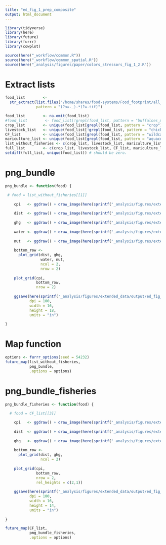 ```yaml
---
title: "ed_fig_1_prep_composite"
output: html_document
---
```


```r
library(tidyverse)
library(here)
library(future)
library(furrr)
library(cowplot)

source(here("_workflow/common.R"))
source(here("_workflow/common_spatial.R"))
source(here("_analysis/figures/paper/colors_stressors_fig_1_2.R"))
```

# Extract lists
```r
food_list        <- 
  str_extract(list.files("/home/shares/food-systems/Food_footprint/all_food_systems/analysis/figures/SI_pressure_maps"),
              pattern = "(?<=._).*(?=.tif)")

food_list        <- na.omit(food_list)
#food_list        <- food_list[!grepl(food_list, pattern = "buffaloes_milk|chickens_eggs&meat|chickens_eggs|fodd")]
crop_list        <- unique(food_list[grepl(food_list, pattern = "crop")])
livestock_list   <- unique(food_list[!grepl(food_list, pattern = "chickens|wildcaught|fisheries|aquaculture|crop")])
CF_list          <- unique(food_list[grepl(food_list, pattern = "wildcaught|fisheries")])
mariculture_list <- unique(food_list[grepl(food_list, pattern = "aquaculture")])
list_without_fisheries <- c(crop_list, livestock_list, mariculture_list, "chickens_eggs&meat", "chickens_eggs", "chickens_meat")
full_list        <- c(crop_list, livestock_list, CF_list, mariculture_list)
setdiff(full_list, unique(food_list)) # should be zero.
```

# png_bundle
```r
png_bundle <- function(food) {

 # food = list_without_fisheries[[1]]
  
    cpi   <- ggdraw() + draw_image(here(sprintf("_analysis/figures/extended_data/output/ed_fig_1_png/%s_cpi.png", food)))
    
    dist  <- ggdraw() + draw_image(here(sprintf("_analysis/figures/extended_data/output/ed_fig_1_png/%s_dist.png", food)))
    
    ghg   <- ggdraw() + draw_image(here(sprintf("_analysis/figures/extended_data/output/ed_fig_1_png/%s_ghg.png", food)))
    
    water <- ggdraw() + draw_image(here(sprintf("_analysis/figures/extended_data/output/ed_fig_1_png/%s_water.png", food)))
    
    nut   <- ggdraw() + draw_image(here(sprintf("_analysis/figures/extended_data/output/ed_fig_1_png/%s_nut.png", food)))
  
    bottom_row <- 
      plot_grid(dist, ghg, 
                water, nut,
                ncol = 2,
                nrow = 2)
    
    plot_grid(cpi, 
              bottom_row,
              nrow = 2)
  
    ggsave(here(sprintf("_analysis/figures/extended_data/output/ed_fig_1_png/%s_final.png", food)), 
           dpi = 100,
           width = 16, 
           height = 18, 
           units = "in")
    
}
```

# Map function
```r
options <- furrr_options(seed = 54232)
future_map(list_without_fisheries, 
           png_bundle,
           .options = options)
```

# png_bundle_fisheries
```r
png_bundle_fisheries <- function(food) {
  
  # food = CF_list[[3]]

    cpi   <- ggdraw() + draw_image(here(sprintf("_analysis/figures/extended_data/output/ed_fig_1_png/%s_cpi.png", food)))
    
    dist  <- ggdraw() + draw_image(here(sprintf("_analysis/figures/extended_data/output/ed_fig_1_png/%s_dist.png", food)))
    
    ghg   <- ggdraw() + draw_image(here(sprintf("_analysis/figures/extended_data/output/ed_fig_1_png/%s_ghg.png", food)))
  
    bottom_row <- 
      plot_grid(dist, ghg, 
                ncol = 2)
    
    plot_grid(cpi, 
              bottom_row,
              nrow = 2,
              rel_heights = c(2,1))
  
    ggsave(here(sprintf("_analysis/figures/extended_data/output/ed_fig_1_png/%s_final.png", food)), 
           dpi = 100,
           width = 16, 
           height = 14, 
           units = "in")
    
}
```

```r


future_map(CF_list, 
           png_bundle_fisheries,
           .options = options)
```